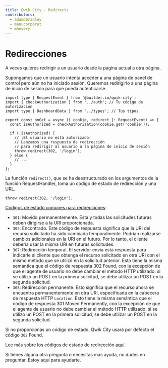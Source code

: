 ```yaml
---
title: Qwik City - Redirects
contributors:
  - adamdbradley
  - manucorporat
  - mhevery
---
```


# Redirecciones

A veces quieres redirigir a un usuario desde la página actual a otra página.

Supongamos que un usuario intenta acceder a una página de panel de control pero aún no ha iniciado sesión. Queremos redirigirlo a una página de inicio de sesión para que pueda autenticarse.

```tsx title="src/routes/dashboard.tsx"
import type { RequestEvent } from '@builder.io/qwik-city';
import { checkAuthorization } from '../auth'; // Tu código de autorización
import type { DashboardData } from '../types'; // Tus tipos

export const onGet = async ({ cookie, redirect }: RequestEvent) => {
  const isAuthorized = checkAuthorization(cookie.get('cookie'));

  if (!isAuthorized) {
    // ¡El usuario no está autorizado!
    // Lanzamos una respuesta de redirección
    // para redirigir al usuario a la página de inicio de sesión
    throw redirect(302, '/login');
  } else {
    // ...
  }
};
```

La función `redirect()`, que se ha deestructurado en los argumentos de la función RequestHandler, toma un código de estado de redirección y una URL.

```tsx
throw redirect(302, '/login');
```

[Códigos de estado comunes para redirecciones](https://developer.mozilla.org/en-US/docs/Web/HTTP/Status#redirection_messages):

- `301`: Movido permanentemente. Esta y todas las solicitudes futuras deben dirigirse a la URI proporcionada.
- `302`: Encontrado. Este código de respuesta significa que la URI del recurso solicitado ha sido cambiada temporalmente. Podrían realizarse cambios adicionales en la URI en el futuro. Por lo tanto, el cliente debería usar la misma URI en futuras solicitudes.
- `307`: Redirección temporal. El servidor envía esta respuesta para indicarle al cliente que obtenga el recurso solicitado en otra URI con el mismo método que se utilizó en la solicitud anterior. Esto tiene la misma semántica que el código de respuesta 302 Found, con la excepción de que el agente de usuario no debe cambiar el método HTTP utilizado: si se utilizó un POST en la primera solicitud, se debe utilizar un POST en la segunda solicitud.
- `308`: Redirección permanente. Esto significa que el recurso ahora se encuentra permanentemente en otra URI, especificada en la cabecera de respuesta HTTP `Location`. Esto tiene la misma semántica que el código de respuesta 301 Moved Permanently, con la excepción de que el agente de usuario no debe cambiar el método HTTP utilizado: si se utilizó un POST en la primera solicitud, se debe utilizar un POST en la segunda solicitud.

Si no proporcionas un código de estado, Qwik City usará por defecto el código `302` Found.

Lee más sobre los códigos de estado de redirección [aquí](https://developer.mozilla.org/en-US/docs/Web/HTTP/Status#redirection_messages).

Si tienes alguna otra pregunta o necesitas más ayuda, no dudes en preguntar. Estoy aquí para ayudarte.
